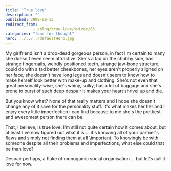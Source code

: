 ```yaml
---
title: 'True love'
description: ""
published: 2008-08-13
redirect_from: 
            - /blog/true-love/swizec/83
categories: "food for thought"
hero: ../../../defaultHero.jpg
---
```

My girlfriend isn&#x27;t a drop-dead gorgeous person, in fact I&#x27;m certain to many she doesn&#x27;t even seem attractive. She&#x27;s a tad on the chubby side, has strange fingernails, weirdly positioned teeth, strange jaw-bone structure, could do with a tad better cheekbones, her eyes aren&#x27;t properly aligned on her face, she doesn&#x27;t have long legs and doesn&#x27;t seem to know how to make herself look better with make-up and clothing. She&#x27;s not even that great personality-wise, she&#x27;s whiny, sulky, has a lot of baggage and she&#x27;s prone to burst of such deep despair it makes your heart shrivel up and die.

But you know what? None of that really matters and I hope she doesn&#x27;t change any of it save for the personality stuff. It&#x27;s what makes her her and I enjoy every little imperfection I can find because to me she&#x27;s the prettiest and awesomest person there can be.

That, I believe, is true love. I&#x27;m still not quite certain how it comes about, but at least I&#x27;ve now figured out what it is ... it&#x27;s knowing all of your partner&#x27;s flaws and simply not finding them at all \\important. To knowingly be with someone despite all their problems and imperfections, what else could that be than love?

Despair perhaps, a fluke of monogamic social organisation ... but let&#x27;s call it love for now.